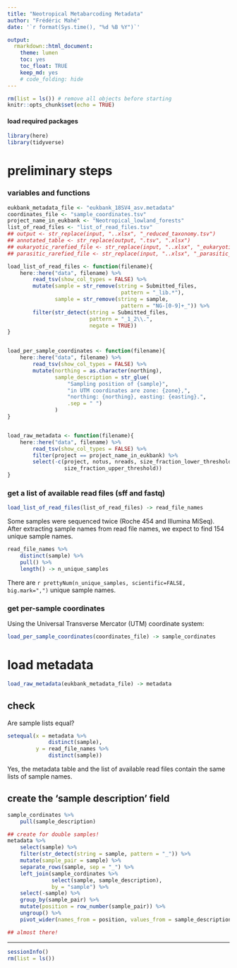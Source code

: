 ```yaml
---
title: "Neotropical Metabarcoding Metadata"
author: "Frédéric Mahé"
date: '`r format(Sys.time(), "%d %B %Y")`'

output:
  rmarkdown::html_document:
    theme: lumen
    toc: yes
    toc_float: TRUE
    keep_md: yes
    # code_folding: hide
---
```


```r
rm(list = ls()) # remove all objects before starting
knitr::opts_chunk$set(echo = TRUE)
```


#### load required packages

```r
library(here)
library(tidyverse)
```

# preliminary steps

### variables and functions

```r
eukbank_metadata_file <- "eukbank_18SV4_asv.metadata"
coordinates_file <- "sample_coordinates.tsv"
project_name_in_eukbank <- "Neotropical_lowland_forests"
list_of_read_files <- "list_of_read_files.tsv"
## output <- str_replace(input, "..xlsx", "_reduced_taxonomy.tsv")
## annotated_table <- str_replace(output, ".tsv", ".xlsx")
## eukaryotic_rarefied_file <- str_replace(input, "..xlsx", "_eukaryotic_rarefied.tsv")
## parasitic_rarefied_file <- str_replace(input, "..xlsx", "_parasitic_rarefied.tsv")
```

```r
load_list_of_read_files <- function(filename){
    here::here("data", filename) %>%
        read_tsv(show_col_types = FALSE) %>%
        mutate(sample = str_remove(string = Submitted_files,
                                    pattern = "_lib.*"),
               sample = str_remove(string = sample,
                                    pattern = "NG-[0-9]+_")) %>%
        filter(str_detect(string = Submitted_files,
                          pattern = "_1_2\\.",
                          negate = TRUE))
}


load_per_sample_coordinates <- function(filename){
    here::here("data", filename) %>%
        read_tsv(show_col_types = FALSE) %>%
        mutate(northing = as.character(northing),
               sample_description = str_glue(
                   "Sampling position of {sample}",
                   "in UTM coordinates are zone: {zone},",
                   "northing: {northing}, easting: {easting}.",
                   .sep = " ")
               )
}


load_raw_metadata <- function(filename){
    here::here("data", filename) %>%
        read_tsv(show_col_types = FALSE) %>%
        filter(project == project_name_in_eukbank) %>%
        select(-c(project, notus, nreads, size_fraction_lower_threshold,
                  size_fraction_upper_threshold))
}
```


### get a list of available read files (sff and fastq)

```r
load_list_of_read_files(list_of_read_files) -> read_file_names
```


Some samples were sequenced twice (Roche 454 and Illumina
MiSeq). After extracting sample names from read file names, we expect
to find 154 unique sample names.

```r
read_file_names %>%
    distinct(sample) %>%
    pull() %>%
    length() -> n_unique_samples
```

There are `r prettyNum(n_unique_samples, scientific=FALSE,
big.mark=",")` unique sample names.


### get per-sample coordinates

Using the Universal Transverse Mercator (UTM) coordinate system:

```r
load_per_sample_coordinates(coordinates_file) -> sample_cordinates
```

# load metadata

```r
load_raw_metadata(eukbank_metadata_file) -> metadata
```

## check

Are sample lists equal?

```r
setequal(x = metadata %>%
             distinct(sample),
         y = read_file_names %>%
             distinct(sample))
```

Yes, the metadata table and the list of available read files contain
the same lists of sample names.


## create the 'sample description' field

```r
sample_cordinates %>%
    pull(sample_description)

## create for double samples!
metadata %>%
    select(sample) %>%
    filter(str_detect(string = sample, pattern = "_")) %>%
    mutate(sample_pair = sample) %>%
    separate_rows(sample, sep = "_") %>%
    left_join(sample_cordinates %>%
              select(sample, sample_description),
              by = "sample") %>%
    select(-sample) %>%
    group_by(sample_pair) %>%
    mutate(position = row_number(sample_pair)) %>%
    ungroup() %>%
    pivot_wider(names_from = position, values_from = sample_description)

## almost there!
```


***

```r
sessionInfo()
rm(list = ls())
```
